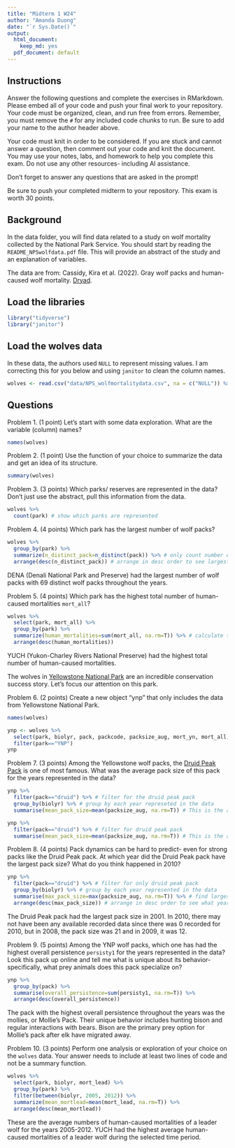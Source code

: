 ```yaml
---
title: "Midterm 1 W24"
author: "Amanda Duong"
date: "`r Sys.Date()`"
output:
  html_document: 
    keep_md: yes
  pdf_document: default
---
```


## Instructions
Answer the following questions and complete the exercises in RMarkdown. Please embed all of your code and push your final work to your repository. Your code must be organized, clean, and run free from errors. Remember, you must remove the `#` for any included code chunks to run. Be sure to add your name to the author header above. 

Your code must knit in order to be considered. If you are stuck and cannot answer a question, then comment out your code and knit the document. You may use your notes, labs, and homework to help you complete this exam. Do not use any other resources- including AI assistance.  

Don't forget to answer any questions that are asked in the prompt!  

Be sure to push your completed midterm to your repository. This exam is worth 30 points.  

## Background
In the data folder, you will find data related to a study on wolf mortality collected by the National Park Service. You should start by reading the `README_NPSwolfdata.pdf` file. This will provide an abstract of the study and an explanation of variables.  

The data are from: Cassidy, Kira et al. (2022). Gray wolf packs and human-caused wolf mortality. [Dryad](https://doi.org/10.5061/dryad.mkkwh713f). 

## Load the libraries
```r
library("tidyverse")
library("janitor")
```

## Load the wolves data
In these data, the authors used `NULL` to represent missing values. I am correcting this for you below and using `janitor` to clean the column names.
```r
wolves <- read.csv("data/NPS_wolfmortalitydata.csv", na = c("NULL")) %>% clean_names()
```

## Questions
Problem 1. (1 point) Let's start with some data exploration. What are the variable (column) names?  
```r
names(wolves)
```

Problem 2. (1 point) Use the function of your choice to summarize the data and get an idea of its structure.  
```r
summary(wolves)
```

Problem 3. (3 points) Which parks/ reserves are represented in the data? Don't just use the abstract, pull this information from the data.  
```r
wolves %>%
  count(park) # show which parks are represented
```

Problem 4. (4 points) Which park has the largest number of wolf packs?
```r
wolves %>%
  group_by(park) %>%
  summarize(n_distinct_pack=n_distinct(pack)) %>% # only count number of distinct packs (no repeats)
  arrange(desc(n_distinct_pack)) # arrange in desc order to see largest
```
DENA (Denali National Park and Preserve) had the largest number of wolf packs with 69 distinct wolf packs throughout the years.  

Problem 5. (4 points) Which park has the highest total number of human-caused mortalities `mort_all`?
```r
wolves %>%
  select(park, mort_all) %>%
  group_by(park) %>%
  summarize(human_mortalities=sum(mort_all, na.rm=T)) %>% # calculate total number of mortalities and remove any NAs
  arrange(desc(human_mortalities))
```
YUCH (Yukon-Charley Rivers National Preserve) had the highest total number of human-caused mortalities.  

The wolves in [Yellowstone National Park](https://www.nps.gov/yell/learn/nature/wolf-restoration.htm) are an incredible conservation success story. Let's focus our attention on this park.  

Problem 6. (2 points) Create a new object "ynp" that only includes the data from Yellowstone National Park.  
```r
names(wolves)
```

```r
ynp <- wolves %>%
  select(park, biolyr, pack, packcode, packsize_aug, mort_yn, mort_all, mort_lead, mort_nonlead, reprody1, persisty1) %>%
  filter(park=="YNP")
ynp
```

Problem 7. (3 points) Among the Yellowstone wolf packs, the [Druid Peak Pack](https://www.pbs.org/wnet/nature/in-the-valley-of-the-wolves-the-druid-wolf-pack-story/209/) is one of most famous. What was the average pack size of this pack for the years represented in the data?
```r
ynp %>%
  filter(pack=="druid") %>% # filter for the druid peak pack
  group_by(biolyr) %>% # group by each year represeted in the data
  summarise(mean_pack_size=mean(packsize_aug, na.rm=T)) # This is the average pack size by year
```
```r
ynp %>%
  filter(pack=="druid") %>% # filter for druid peak pack
  summarise(mean_pack_size=mean(packsize_aug, na.rm=T)) # This is the average pack size throughout all of the years
```

Problem 8. (4 points) Pack dynamics can be hard to predict- even for strong packs like the Druid Peak pack. At which year did the Druid Peak pack have the largest pack size? What do you think happened in 2010?
```r
ynp %>%
  filter(pack=="druid") %>% # filter for only druid peak pack
  group_by(biolyr) %>% # group by each year represented in the data
  summarise(max_pack_size=max(packsize_aug, na.rm=T)) %>% # find largest druid pack size
  arrange(desc(max_pack_size)) # arrange in desc order to see what year had the largest pack size
```
The Druid Peak pack had the largest pack size in 2001. In 2010, there may not have been any available recorded data since there was 0 recorded for 2010, but in 2008, the pack size was 21 and in 2009, it was 12.  

Problem 9. (5 points) Among the YNP wolf packs, which one has had the highest overall persistence `persisty1` for the years represented in the data? Look this pack up online and tell me what is unique about its behavior- specifically, what prey animals does this pack specialize on?  
```r
ynp %>%
  group_by(pack) %>%
  summarise(overall_persistence=sum(persisty1, na.rm=T)) %>%
  arrange(desc(overall_persistence))
```
The pack with the highest overall persistence throughout the years was the mollies, or Mollie's Pack. Their unique behavior includes hunting bison and regular interactions with bears. Bison are the primary prey option for Mollie's pack after elk have migrated away.  

Problem 10. (3 points) Perform one analysis or exploration of your choice on the `wolves` data. Your answer needs to include at least two lines of code and not be a summary function.  

```r
wolves %>%
  select(park, biolyr, mort_lead) %>%
  group_by(park) %>%
  filter(between(biolyr, 2005, 2012)) %>%
  summarize(mean_mortlead=mean(mort_lead, na.rm=T)) %>%
  arrange(desc(mean_mortlead))
```

These are the average numbers of human-caused mortalities of a leader wolf for the years 2005-2012. YUCH had the highest average human-caused mortalities of a leader wolf during the selected time period. 